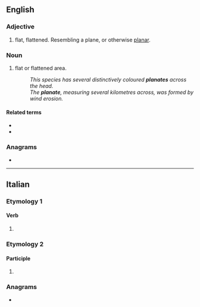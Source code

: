 ==English==

===Adjective===
{{en-adj}}

# flat, flattened. Resembling a plane, or otherwise [[planar]].

===Noun===
{{en-noun}}

# {{lb|en|entomology|geography}} flat or flattened area.
#: ''This species has several distinctively coloured '''planates''' across the head.''
#: ''The '''planate''', measuring several kilometres across, was formed by wind erosion.''

====Related terms====
* {{l|en|plane}}
* {{l|en|planar}}

===Anagrams===
* {{anagrams|en|a=aaelnpt|analept|plantae|plantæ|platane}}

----

==Italian==

===Etymology 1===

====Verb====
{{head|it|verb form}}

# {{inflection of|it|planare||2|p|pres|indc|;|2|p|impr}}

===Etymology 2===

====Participle====
{{head|it|past participle form|g=f-p}}

# {{feminine plural of|it|planato}}

===Anagrams===
* {{anagrams|it|a=aaelnpt|palante}}